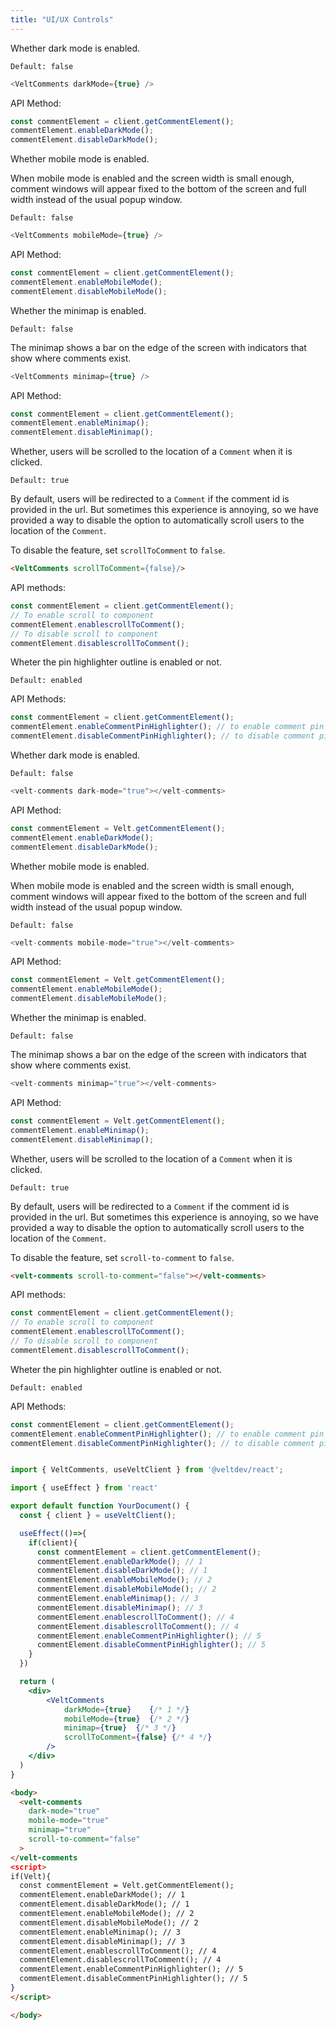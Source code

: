 ```yaml
---
title: "UI/UX Controls"
---
```



<Tabs>
<Tab title="React / Next.js">

<Steps titleSize="h2">

<Step title="Dark Mode">
Whether dark mode is enabled.

`Default: false`

```js
<VeltComments darkMode={true} />
````

API Method:

```jsx
const commentElement = client.getCommentElement();
commentElement.enableDarkMode();
commentElement.disableDarkMode();
```

</Step>

<Step title="Mobile Mode">
Whether mobile mode is enabled.

When mobile mode is enabled and the screen width is small enough, comment windows will appear fixed to the bottom of the screen and full width instead of the usual popup window.

`Default: false`

```js
<VeltComments mobileMode={true} />
````

API Method:

```jsx
const commentElement = client.getCommentElement();
commentElement.enableMobileMode();
commentElement.disableMobileMode();
```

</Step>

<Step title="Enable Minimap">

Whether the minimap is enabled.

`Default: false`

The minimap shows a bar on the edge of the screen with indicators that show where comments exist.

```js
<VeltComments minimap={true} />
````


API Method:

```jsx
const commentElement = client.getCommentElement();
commentElement.enableMinimap();
commentElement.disableMinimap();
```

</Step>

<Step title="Enable / Disable Scroll to Comment on Click">

Whether, users will be scrolled to the location of a `Comment` when it is clicked.

`Default: true`

By default, users will be redirected to a `Comment` if the comment id is provided in the url. But sometimes this experience is annoying, so we have provided a way to disable the option to automatically scroll users to the location of the `Comment`.

To disable the feature, set `scrollToComment` to `false`.

```html
<VeltComments scrollToComment={false}/>
```

API methods:

```jsx
const commentElement = client.getCommentElement();
// To enable scroll to component
commentElement.enablescrollToComment();
// To disable scroll to component
commentElement.disablescrollToComment();
```


</Step>

<Step title="Enable pin highlighter outline">

Wheter the pin highlighter outline is enabled or not.

`Default: enabled`


API Methods:
```jsx
const commentElement = client.getCommentElement();
commentElement.enableCommentPinHighlighter(); // to enable comment pin highlight
commentElement.disableCommentPinHighlighter(); // to disable comment pin highlight
```

</Step>


</Steps>


</Tab>

<Tab title="HTML">

<Steps titleSize="h2">
<Step title="Dark Mode">
Whether dark mode is enabled.

`Default: false`

```js
<velt-comments dark-mode="true"></velt-comments>
````

API Method:

```jsx
const commentElement = Velt.getCommentElement();
commentElement.enableDarkMode();
commentElement.disableDarkMode();
```

</Step>

<Step title="Mobile Mode">
Whether mobile mode is enabled.

When mobile mode is enabled and the screen width is small enough, comment windows will appear fixed to the bottom of the screen and full width instead of the usual popup window.

`Default: false`

```js
<velt-comments mobile-mode="true"></velt-comments>
````

API Method:

```jsx
const commentElement = Velt.getCommentElement();
commentElement.enableMobileMode();
commentElement.disableMobileMode();
```

</Step>

<Step title="Enable Minimap">

Whether the minimap is enabled.

`Default: false`

The minimap shows a bar on the edge of the screen with indicators that show where comments exist.

```js
<velt-comments minimap="true"></velt-comments>

````


API Method:

```jsx
const commentElement = Velt.getCommentElement();
commentElement.enableMinimap();
commentElement.disableMinimap();
```

</Step>

<Step title="Enable / Disable Scroll to Comment on Click">

Whether, users will be scrolled to the location of a `Comment` when it is clicked.

`Default: true`

By default, users will be redirected to a `Comment` if the comment id is provided in the url. But sometimes this experience is annoying, so we have provided a way to disable the option to automatically scroll users to the location of the `Comment`.

To disable the feature, set `scroll-to-comment` to `false`.

```html
<velt-comments scroll-to-comment="false"></velt-comments>
```

API methods:

```jsx
const commentElement = client.getCommentElement();
// To enable scroll to component
commentElement.enablescrollToComment();
// To disable scroll to component
commentElement.disablescrollToComment();
```


</Step>

<Step title="Enable pin highlighter outline">

Wheter the pin highlighter outline is enabled or not.

`Default: enabled`


API Methods:
```jsx
const commentElement = client.getCommentElement();
commentElement.enableCommentPinHighlighter(); // to enable comment pin highlight
commentElement.disableCommentPinHighlighter(); // to disable comment pin highlight
```

</Step>

</Steps>


</Tab>

</Tabs>


<RequestExample>

```jsx React / Next.js

import { VeltComments, useVeltClient } from '@veltdev/react';

import { useEffect } from 'react'

export default function YourDocument() {
  const { client } = useVeltClient();  

  useEffect(()=>{
    if(client){
      const commentElement = client.getCommentElement();
      commentElement.enableDarkMode(); // 1
      commentElement.disableDarkMode(); // 1
      commentElement.enableMobileMode(); // 2
      commentElement.disableMobileMode(); // 2
      commentElement.enableMinimap(); // 3
      commentElement.disableMinimap(); // 3  
      commentElement.enablescrollToComment(); // 4
      commentElement.disablescrollToComment(); // 4
      commentElement.enableCommentPinHighlighter(); // 5
      commentElement.disableCommentPinHighlighter(); // 5
    }
  })

  return (
    <div>
        <VeltComments          
            darkMode={true}    {/* 1 */}
            mobileMode={true}  {/* 2 */}
            minimap={true}  {/* 3 */}
            scrollToComment={false} {/* 4 */}
        />
    </div>
  )
}
```

```html HTML
<body>
  <velt-comments         
    dark-mode="true"    
    mobile-mode="true"  
    minimap="true" 
    scroll-to-comment="false"
  >
</velt-comments
<script>
if(Velt){
  const commentElement = Velt.getCommentElement();
  commentElement.enableDarkMode(); // 1
  commentElement.disableDarkMode(); // 1
  commentElement.enableMobileMode(); // 2
  commentElement.disableMobileMode(); // 2
  commentElement.enableMinimap(); // 3
  commentElement.disableMinimap(); // 3  
  commentElement.enablescrollToComment(); // 4
  commentElement.disablescrollToComment(); // 4
  commentElement.enableCommentPinHighlighter(); // 5
  commentElement.disableCommentPinHighlighter(); // 5
}
</script>

</body>

```



</RequestExample>